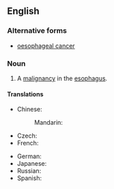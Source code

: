 ==English==
{{wikipedia}}

===Alternative forms===
* [[oesophageal cancer]] {{qualifier|UK}}

===Noun===
{{en-noun|head=[[esophageal]] [[cancer]]}}

# {{context|pathology|US|lang=en}} A [[cancer|malignancy]] in the [[esophagus]].

====Translations====
{{trans-top|cancer}}
* Chinese:
*: Mandarin: {{t|cmn|食道癌|tr=shídào'ái|sc=Hani}}
* Czech: {{t|cs|rakovina jícnu|f}}
* French: {{t|fr|cancer de l'œsophage|m}}
{{trans-mid}}
* German: {{t|de|Speiseröhrenkrebs|m}}
* Japanese: {{t|ja|食道癌|tr=しょくどうがん, shokudōgan|sc=Jpan}}
* Russian: {{t|ru|рак пищево́да|m}}
* Spanish: {{t|es|cáncer de esófago}}
{{trans-bottom}}